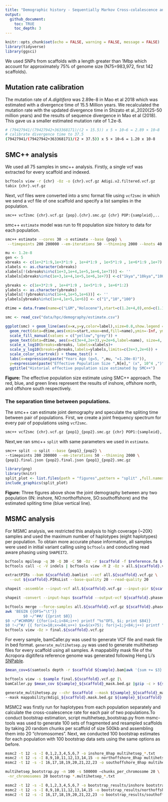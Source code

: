 ```yaml
---
title: "Demographic history - Sequentially Markov Cross-colalescence analysis"
output: 
  github_document:
    toc: TRUE
    toc_depth: 3
---
```


```r
knitr::opts_chunk$set(echo = FALSE, warning = FALSE, message = FALSE)
library(tidyverse)
library(ggsci)
```

We used SNPs from scaffolds with a length greater than 1Mbp which account for approximately 75% of genome size (N75=983,972, first 142 scaffolds).

## Mutation rate calibration
The mutation rate of *A.digitifera* was 2.89e-8 in Mao et al 2018 which was estimated with a divergence time of 15.5 Million years. We recalculated the mutation rate with the updated divergence time in Shizato et al.,2020(25-50 million years) and the results of sequence divergence in Mao et al (2018). This gave us a smaller estimated mutation rate of 1.2e-8.

```bash
# (79427941/(79427942+363368171)/(2 × 15.5)) x 5 × 10−6 = 2.89 × 10−8
# calibrate divergence time to 37.5
(79427941/(79427942+363368171)/(2 × 37.5)) x 5 × 10−6 = 1.20 x 10-8
```

## SMC++ analysis
We used all 75 samples in smc++ analysis. 
Firstly, a single vcf was extracted for every scaffold and indexed.
```bash
bcftools view -r {chr} -Oz -o {chr}.vcf.gz Adigi.v2.filtered.vcf.gz 
tabix {chr}.vcf.gz
```

Next, vcf files were converted into a smc format file using `vcf2smc` in which we send a vcf file of one scaffold and specify a list samples in the population.
```bash
smc++ vcf2smc {chr}.vcf.gz {pop}.{chr}.smc.gz {chr} POP:{sampleid},..
```
smc++ `estimate` model was run to fit population size history to data for each population.

```bash
smc++ estimate --cores 30 -o estimate --base {pop} \
 --timepoints 200 200000 --em-iterations 50 --thinning 2000 --knots 40 1.2e-8 {pop}.*.smc.gz
```

```r
mu <- 1.2e-8 
gen <- 5
xbreaks <- c(1e+2*1:9,1e+3*1:9 , 1e+4*1:9 , 1e+5*1:9 , 1e+6*1:9 ,1e+7)
xlabels <- as.character(xbreaks)
xlabels[!(xbreaks%in%c(1e+3,1e+4,1e+5,1e+6,1e+7))] <- ''
xlabels[xbreaks%in%c(1e+3,1e+4,1e+5,1e+6,1e+7)] <-c("1kya","10kya","100kya","1mya","10mya")

ybreaks <- c(1e+3*2:9 , 1e+4*1:9 , 1e+5*1:9 , 1e+6*1:2)
ylabels <- as.character(ybreaks)
ylabels[!(ybreaks%in%c(1e+4,1e+5,1e+6))] <- ''
ylabels[ybreaks%in%c(1e+4,1e+5,1e+6)] <- c("1","10","100")

dtime = data.frame(name=c("LGM","Holocene"),start=c(1.2e+4,0),end=c(1.1e+5,1.2e+4))
```

```r
smc <- read_csv("data/hpc/demography/estimate.csv")

ggplot(smc) + geom_line(aes(x=x,y=y,color=label),size=0.8,show.legend = FALSE) +
  geom_rect(data=dtime,aes(xmin=start,xmax=end,fill=name),ymin=-Inf, ymax=Inf,alpha=0.2,show.legend = FALSE) + 
  scale_fill_manual(values = c("yellow","grey")) +
  geom_text(data=dtime, aes(x=c(3e+4,2e+3),y=2e+6,label=name), size=4, fontface="bold") +
  scale_x_log10(breaks=xbreaks, labels=xlabels)+
  scale_y_log10(breaks=ybreaks,labels=ylabels,limits=c(2e+3,2e+6)) + 
  scale_color_startrek() + theme_test() + 
  labs(x=expression(paste("Years Ago (g=5, ",mu, "=1.20e-8)")),
  y=expression(paste("Effective Population Size ",N[e]," (x", 10^4 ,")"))) +
  ggtitle("Historial effective population size estimated by SMC++")
```

**Figure:** The effective population size estimate using SMC++ approach. The red, blue, and green lines represent the results of inshore, offshore north, and offshore south respectively.


### The separation time between populations.

The smc++ can estimate joint demography and speculate the spliting time between pair of populations. First, we create a joint frequency spectrum for every pair of populations using `vcf2smc`.

```bash
smc++ vcf2smc {chr}.vcf.gz {pop1}_{pop2}.smc.gz {chr} POP1:{sampleid},..  POP2:{sampleid},..
```
Next,we ran smc++ `split` with same parameters we used in `estimate`.

```bash
smc++ split -o split --base {pop1}_{pop2} \
--timepoints 200 200000 --em-iterations 50 --thinning 2000 \
{pop1}.final.json {pop2}.final.json {pop1}_{pop2}.smc.gz
```

```r
library(png)
library(knitr)
split_plot <- list.files(path = "figures",pattern = "split" ,full.names = TRUE)
include_graphics(split_plot)
```

**Figure:** Three figures above show the joint demography between any two population  (IN: inshore, NO:northoffshore, SO:southoffshore) and the estimated spliting time (blue vertical line).


## MSMC analysis
For MSMC analysis, we restricted this analysis to high coverage (~20X) samples and used the maximum number of haplotypes (eight haplotypes) per population. To obtain more accurate phase information, all samples were used in initial variant calling using `bcftools` and conducting read aware phasing using `SHAPEIT2`.

```bash
bcftools mpileup -q 30 -Q 30 -C 50 -Oz -r $scaffold -f $reference.fa $(cat bamfile.txt | tr '\n' ' ') | \
bcftools call -c -V indels | bcftools view -M 2 -Oz > all.${scaffold}.vcf.gz

extractPIRs --bam ${scaffold}.bamlist --vcf all.${scaffold}.vcf.gz \
  --out ${scaffold}.PIRsList --base-quality 20 --read-quality 20

shapeit -assemble --input-vcf all.${scaffold}.vcf.gz --input-pir ${scaffold}.PIRsList -O $scaffold

shapeit -convert --input-haps $scaffold --output-vcf ${scaffold}.phased.vcf.gz

bcftools merge --force-samples all.${scaffold}.vcf.gz ${scaffold}.phased.vcf.gz |
awk 'BEGIN {{OFS="\t"}}
        $0 ~/^##/ {{print $0}}
$0 ~/^#CHROM/ {{for(i=1;i<84;i++) printf "%s"OFS, $i; print $84}}
$0 !~/^#/ {{ for(x=10;x<=84;x++) $x=$(x+75); for(j=1;j<84;j++) printf "%s"OFS, $j; print $84 }}' | \
bcftools view -Oz > final.${scaffold}.vcf.gz
```

For every sample, bamCaller.py was used to generate VCF file and mask file in bed format. `generate_multihetsep.py` was used to generate multihetsep files for every scaffold using all samples. A mappability mask file of the Acropora digitifera reference genome was generated following Heng Li’s [SNPable](http://lh3lh3.users.sourceforge.net/snpable.shtml).

```bash
$mean_cov=$(samtools depth -r $scaffold ${sample}.bam|awk '{sum += $3} END {print sum/NR}')

bcftools view -s $sample final.${scaffold}.vcf.gz |\
bamCaller.py $mean_cov ${sample}_${scaffold}_mask.bed.gz |gzip -c > ${sample}_${scaffold}.vcf.gz

generate_multihetsep.py --chr $scaffold --mask ${sample}_${scaffold}_mask.bed.gz \ 
--mask mappability/Adigi_${scaffold}.mask.bed.gz ${sample}_${scaffold}.vcf.gz > multihetsep_${scaffold}.txt
```

MSMC2 was firstly run for haplotypes from each population separately and calculate the cross-coalescence rate for each pair of two populations.To conduct bootstrap estimation, script multihetsep_bootstrap.py from msmc-tools was used to generate 100 sets of fragmented and resampled scaffolds by taking 20 random chunks per scaffold of size 500kb and assembling them into 20 “chromosomes”. Next, we conducted 100 bootstrap estimates for each population with 100 bootstrap data sets using the same options as before.

```bash
msmc2 -t 12 -s -I 0,1,2,3,4,5,6,7 -o inshore_8hap multihetsep_*.txt
msmc2 -t 12 -s -I 8,9,10,11,12,13,14,15 -o northoffshore_8hap multihetsep_*.txt
msmc2 -t 12 -s -I 16,17,18,19,20,21,22,23 -o southoffshore_8hap multihetsep_*.txt

multihetsep_bootstrap.py -n 100 -s 500000 —chunks_per_chromosome 20 \
 -nr_chromosomes 20 bootstrap *.multihetsep_*.txt

msmc2 -t 12 -s -I 0,1,2,3,4,5,6,7 -o bootstrap_results/inshore bootstrap_${n}/*.txt
msmc2 -t 12 -s -I 8,9,10,11,12,13,14,15 -o bootstrap_results/northoffshore bootstrap_${n}/*.txt
msmc2 -t 12 -s -I 16,17,18,19,20,21,22,23 -o bootstrap_results/southoffshore bootstrap_${n}/*.txt
```


